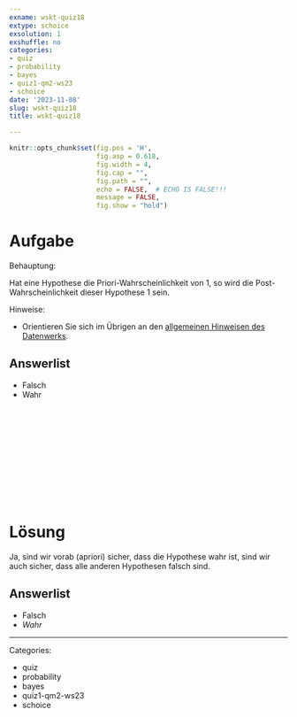 ```yaml
---
exname: wskt-quiz18
extype: schoice
exsolution: 1
exshuffle: no
categories:
- quiz
- probability
- bayes
- quiz1-qm2-ws23
- schoice
date: '2023-11-08'
slug: wskt-quiz18
title: wskt-quiz18

---
```





```r
knitr::opts_chunk$set(fig.pos = 'H',
                      fig.asp = 0.618,
                      fig.width = 4,
                      fig.cap = "", 
                      fig.path = "",
                      echo = FALSE,  # ECHO IS FALSE!!!
                      message = FALSE,
                      fig.show = "hold")
```






# Aufgabe


Behauptung: 

Hat eine Hypothese die Priori-Wahrscheinlichkeit von 1, so wird die Post-Wahrscheinlichkeit dieser Hypothese 1 sein.

Hinweise:

- Orientieren Sie sich im Übrigen an den [allgemeinen Hinweisen des Datenwerks](https://datenwerk.netlify.app/hinweise).


Answerlist
----------

* Falsch
* Wahr


</br>
</br>
</br>
</br>
</br>
</br>
</br>
</br>
</br>
</br>

# Lösung

Ja, sind wir vorab (apriori) sicher, dass die Hypothese wahr ist, sind wir auch sicher, dass alle anderen Hypothesen falsch sind.


Answerlist
----------


* Falsch
* *Wahr*








---

Categories: 

- quiz
- probability
- bayes
- quiz1-qm2-ws23
- schoice

